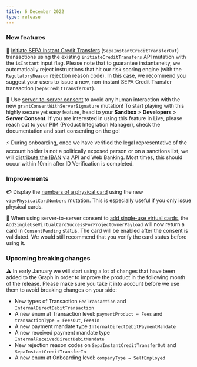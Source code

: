 ```yaml
---
title: 6 December 2022
type: release
---
```


### New features

💸 [Initiate SEPA Instant Credit Transfers](/topics/payments/credit-transfers/sepa) (`SepaInstantCreditTransferOut`) transactions using the existing `initiateCreditTransfers` API mutation with the `isInstant` input flag.
Please note that to guarantee instantaneity, we automatically reject instructions that hit our risk scoring engine (with the `RegulatoryReason` rejection reason code).
In this case, we recommend you suggest your users to issue a new, non-instant SEPA Credit Transfer transaction (`SepaCreditTransferOut`).

🤖 Use [server-to-server consent](/topics/users/consent) to avoid any human interaction with the new `grantConsentWithServerSignature` mutation!
To start playing with this highly secure yet easy feature, head to your **Sandbox** > **Developers** > **Server Consent**.
If you are interested in using this feature in Live, please reach out to your PIM (Product Integration Manager), check the documentation and start consenting on the go!

⚡ During onboarding, once we have verified the legal representative of the account holder is not a politically exposed person or on a sanctions list, we will [distribute the IBAN](/topics/accounts/ibans) via API and Web Banking.
Most times, this should occur within 10min after ID Verification is completed.

### Improvements

💳 Display the [numbers of a physical card](/topics/cards/physical/guide-view-info) using the new `viewPhysicalCardNumbers` mutation.
This is especially useful if you only issue physical cards.

🔐 When using server-to-server consent to [add single-use virtual cards](/topics/cards/virtual/guide-add), the `AddSingleUseVirtualCardSuccessForProjectOwnerPayload` will now return a card in `ConsentPending` status.
The card will be enabled after the consent is validated.
We would still recommend that you verify the card status before using it.

### Upcoming breaking changes

⚠️ In early January we will start using a lot of changes that have been added to the Graph in order to improve the product in the following month of the release. Please make sure you take it into account before we use them to avoid breaking changes on your side:

- New types of Transaction `FeeTransaction` and `InternalDirectDebitTransaction`
- A new enum at Transaction level: `paymentProduct = Fees` and `transactionType = FeesOut`, `FeesIn`
- A new payment mandate type `InternalDirectDebitPaymentMandate`
- A new received payment mandate type `InternalReceivedDirectDebitMandate`
- New rejection reason codes on `SepaInstantCreditTransferOut` and `SepaInstantCreditTransferIn`
- A new enum at Onboarding level: `companyType = SelfEmployed`
